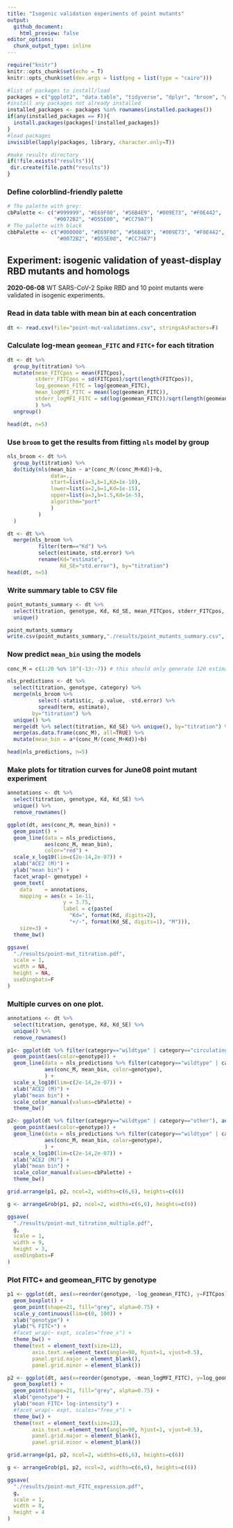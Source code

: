 ```yaml
---
title: "Isogenic validation experiments of point mutants"
output:
  github_document:
    html_preview: false
editor_options:
  chunk_output_type: inline
---
```


```r
require("knitr")
knitr::opts_chunk$set(echo = T)
knitr::opts_chunk$set(dev.args = list(png = list(type = "cairo")))

#list of packages to install/load
packages = c("ggplot2", "data.table", "tidyverse", "dplyr", "broom", "gridExtra")
#install any packages not already installed
installed_packages <- packages %in% rownames(installed.packages())
if(any(installed_packages == F)){
  install.packages(packages[!installed_packages])
}
#load packages
invisible(lapply(packages, library, character.only=T))

#make results directory
if(!file.exists("results")){
 dir.create(file.path("results"))
}


```

### Define colorblind-friendly palette
```r
# The palette with grey:
cbPalette <- c("#999999", "#E69F00", "#56B4E9", "#009E73", "#F0E442", 
               "#0072B2", "#D55E00", "#CC79A7")
# The palette with black
cbbPalette <- c("#000000", "#E69F00", "#56B4E9", "#009E73", "#F0E442", 
                "#0072B2", "#D55E00", "#CC79A7")
```

## Experiment: isogenic validation of yeast-display RBD mutants and homologs

**2020-06-08**
WT SARS-CoV-2 Spike RBD and 10 point mutants were validated in isogenic experiments.

### Read in data table with mean bin at each concentration
```r
dt <- read.csv(file="point-mut-validations.csv", stringsAsFactors=F)
```

### Calculate log-mean `geomean_FITC` and `FITC+` for each titration
```r
dt <- dt %>%
  group_by(titration) %>%
  mutate(mean_FITCpos = mean(FITCpos),
         stderr_FITCpos = sd(FITCpos)/sqrt(length(FITCpos)),
         log_geomean_FITC = log(geomean_FITC),
         mean_logMFI_FITC = mean(log(geomean_FITC)),
         stderr_logMFI_FITC = sd(log(geomean_FITC))/sqrt(length(geomean_FITC))
         ) %>%
  ungroup()

head(dt, n=5)
```

### Use `broom` to get the results from fitting `nls` model by group
```r
nls_broom <- dt %>%
  group_by(titration) %>%
  do(tidy(nls(mean_bin ~ a*(conc_M/(conc_M+Kd))+b,
              data=.,
              start=list(a=3,b=1,Kd=1e-10),
              lower=list(a=2,b=1,Kd=1e-15),
              upper=list(a=3,b=1.5,Kd=1e-5),
              algorithm="port"
              )
          )
  )

dt <- dt %>%
  merge(nls_broom %>%
          filter(term=="Kd") %>%
          select(estimate, std.error) %>%
          rename(Kd="estimate",
                 Kd_SE="std.error"), by="titration")
head(dt, n=5)
```
### Write summary table to CSV file
```r
point_mutants_summary <- dt %>%
  select(titration, genotype, Kd, Kd_SE, mean_FITCpos, stderr_FITCpos, mean_logMFI_FITC, stderr_logMFI_FITC) %>%
  unique()

point_mutants_summary
write.csv(point_mutants_summary,"./results/point_mutants_summary.csv", row.names = FALSE)
```

### Now predict `mean_bin` using the models
```r
conc_M = c(1:20 %o% 10^(-13:-7)) # this should only generate 120 estimates per titration (faster!)

nls_predictions <- dt %>%
  select(titration, genotype, category) %>%
  merge(nls_broom %>%
          select(-statistic, -p.value, -std.error) %>%
          spread(term, estimate),
        by="titration") %>%
  unique() %>%
  merge(dt %>% select(titration, Kd_SE) %>% unique(), by="titration") %>%
  merge(as.data.frame(conc_M), all=TRUE) %>%
  mutate(mean_bin = a*(conc_M/(conc_M+Kd))+b)

head(nls_predictions, n=5)
```

### Make plots for titration curves for June08 point mutant experiment
```r
annotations <- dt %>%
  select(titration, genotype, Kd, Kd_SE) %>%
  unique() %>%
  remove_rownames()

ggplot(dt, aes(conc_M, mean_bin)) +
  geom_point() +
  geom_line(data = nls_predictions,
            aes(conc_M, mean_bin),
            color="red") + 
  scale_x_log10(lim=c(2e-14,2e-07)) +
  xlab("ACE2 (M)") +
  ylab("mean bin") +
  facet_wrap(~ genotype) +
  geom_text(
    data    = annotations,
    mapping = aes(x = 1e-11,
                  y = 3.75,
                  label = c(paste(
                    "Kd=", format(Kd, digits=2),
                    "+/-", format(Kd_SE, digits=1), "M"))),
    size=3) +
  theme_bw()

ggsave(
  "./results/point-mut_titration.pdf",
  scale = 1,
  width = NA,
  height = NA,
  useDingbats=F
)
```
### Multiple curves on one plot.
```r
annotations <- dt %>%
  select(titration, genotype, Kd, Kd_SE) %>%
  unique() %>%
  remove_rownames()

p1<- ggplot(dt %>% filter(category=="wildtype" | category=="circulating"), aes(conc_M, mean_bin)) +
  geom_point(aes(color=genotype)) +
  geom_line(data = nls_predictions %>% filter(category=="wildtype" | category=="circulating"),
            aes(conc_M, mean_bin, color=genotype),
            ) + 
  scale_x_log10(lim=c(2e-14,2e-07)) +
  xlab("ACE2 (M)") +
  ylab("mean bin") +
  scale_color_manual(values=cbPalette) +
  theme_bw()

p2<- ggplot(dt %>% filter(category=="wildtype" | category=="other"), aes(conc_M, mean_bin)) +
  geom_point(aes(color=genotype)) +
  geom_line(data = nls_predictions %>% filter(category=="wildtype" | category=="other"),
            aes(conc_M, mean_bin, color=genotype),
            ) + 
  scale_x_log10(lim=c(2e-14,2e-07)) +
  xlab("ACE2 (M)") +
  ylab("mean bin") +
  scale_color_manual(values=cbPalette) +
  theme_bw()

grid.arrange(p1, p2, ncol=2, widths=c(6,6), heights=c(6))

g <- arrangeGrob(p1, p2, ncol=2, widths=c(6,6), heights=c(6))

ggsave(
  "./results/point-mut_titration_multiple.pdf",
  g,
  scale = 1,
  width = 9,
  height = 3,
  useDingbats=F
)
```

### Plot FITC+ and geomean_FITC by genotype
```r
p1 <- ggplot(dt, aes(x=reorder(genotype, -log_geomean_FITC), y=FITCpos)) +
  geom_boxplot() +
  geom_point(shape=21, fill="grey", alpha=0.75) +
  scale_y_continuous(lim=c(0, 100)) +
  xlab("genotype") +
  ylab("% FITC+") +
  #facet_wrap(~ expt, scales="free_x") +
  theme_bw() +
  theme(text = element_text(size=12),
        axis.text.x=element_text(angle=90, hjust=1, vjust=0.5),
        panel.grid.major = element_blank(),
        panel.grid.minor = element_blank())

p2 <- ggplot(dt, aes(x=reorder(genotype, -mean_logMFI_FITC), y=log_geomean_FITC)) +
  geom_boxplot() +
  geom_point(shape=21, fill="grey", alpha=0.75) +
  xlab("genotype") +
  ylab("mean FITC+ log-intensity") +
  #facet_wrap(~ expt, scales="free_x") +
  theme_bw() +
  theme(text = element_text(size=12),
        axis.text.x=element_text(angle=90, hjust=1, vjust=0.5),
        panel.grid.major = element_blank(),
        panel.grid.minor = element_blank())

grid.arrange(p1, p2, ncol=2, widths=c(6,6), heights=c(6))

g <- arrangeGrob(p1, p2, ncol=2, widths=c(6,6), heights=c(6))

ggsave(
  "./results/point-mut_FITC_expression.pdf",
  g,
  scale = 1,
  width = 8,
  height = 4
)
```

